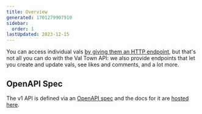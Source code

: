 ```yaml
---
title: Overview
generated: 1701279907910
sidebar:
  order: 1
lastUpdated: 2023-12-15
---
```



You can access individual vals
[by giving them an HTTP endpoint](/types/http),
but that's not all you can do with the Val Town API: we also provide endpoints
that let you create and update vals, see likes and comments, and a lot more.

## OpenAPI Spec

The v1 API is defined via an
[OpenAPI spec](https://www.val.town/docs/openapi.yaml) and the docs for it are
[hosted here](https://val.town/docs/openapi.html).

<LinkCard
  title="OpenAPI Spec"
  description="Read reference documentation for the API."
  href="https://val.town/docs/openapi.html"
/>
